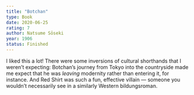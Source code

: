 ```yaml
---
title: "Botchan"
type: Book
date: 2020-06-25
rating: 7
author: Natsume Sōseki
year: 1906
status: Finished
---
```


I liked this a lot! There were some inversions of cultural shorthands that I weren’t expecting: Botchan’s journey from Tokyo into the countryside made me expect that he was _leaving_ modernity rather than entering it, for instance.  And Red Shirt was such a fun, effective villain — someone you wouldn’t necessarily see in a similarly Western bildungsroman.
